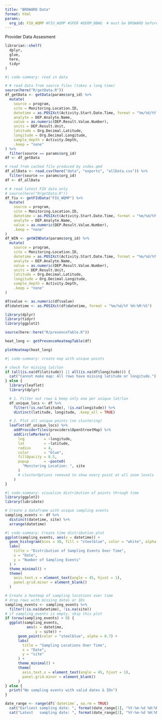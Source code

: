 ```yaml
---
title: "BROWARD Data"
format: html
params: 
  org_id: FIU_WQMP #FIU_WQMP #SFER #DERM_BBWQ  # must be BROWARD before rendering
---
```


Provider Data Assesment

```R
librarian::shelf(
  dplyr,
  glue,
  here,
  tidyr
)
```

```R
#| code-summary: read in data

# # read data from source files (takes a long time)
source(here("R/getData.R"))
df_getData <- getData(params$org_id) %>%
  mutate(
    source = program,
    site = Monitoring.Location.ID,
    datetime = as.POSIXct(Activity.Start.Date.Time, format = "%m/%d/%Y %H:%M:%S"),
    analyte = DEP.Analyte.Name,
    value = as.numeric(DEP.Result.Value.Number),
    units = DEP.Result.Unit,
    latitude = Org.Decimal.Latitude,
    longitude = Org.Decimal.Longitude,
    sample_depth = Activity.Depth,
    .keep = "none"
) %>%
  filter(source == params$org_id)
df <- df_getData

# read from cached file produced by index.qmd
df_allData <- read.csv(here("data", "exports", "allData.csv")) %>%
  filter(source == params$org_id)
df <- df_allData

# # read latest FIU data only
# source(here("R/getData.R"))
df_fiu <- getFIUData("FIU_WQMP") %>%
  mutate(
    source = program,
    site = Monitoring.Location.ID,
    datetime = as.POSIXct(Activity.Start.Date.Time, format = "%m/%d/%Y %H:%M:%S"),
    analyte = DEP.Analyte.Name,
    value = as.numeric(DEP.Result.Value.Number),
    .keep = "none"
)
df_WIN <- getWINData(params$org_id) %>%
  mutate(
    source = program,
    site = Monitoring.Location.ID,
    datetime = as.POSIXct(Activity.Start.Date.Time, format = "%m/%d/%Y %H:%M:%S"),
    analyte = DEP.Analyte.Name,
    value = as.numeric(DEP.Result.Value.Number),
    units = DEP.Result.Unit,
    latitude = Org.Decimal.Latitude,
    longitude = Org.Decimal.Longitude,
    sample_depth = Activity.Depth,
    .keep = "none"
)

df$value <- as.numeric(df$value)
df$datetime <- as.POSIXct(df$datetime, format = "%m/%d/%Y %H:%M:%S")
```

```R
library(dplyr)
library(tidyr)
library(ggplot2)

source(here::here("R/presenceTable.R"))

heat_long <- getPresenceHeatmapTable(df)
```

```R
plotHeatmap(heat_long)
```


```R
#| code-summary: create map with unique points

# check for missing lat/lon
if (all(is.na(df$latitude)) || all(is.na(df$longitude))) {
  cat("Cannot make map: All rows have missing latitude or longitude.")
} else {
  library(leaflet)
  library(dplyr)

  # 1. Filter out rows & keep only one per unique lat/lon
  df_unique_locs <- df %>%
    filter(!is.na(latitude), !is.na(longitude)) %>%
    distinct(latitude, longitude, .keep_all = TRUE)

  # 2. Plot all unique points (no clustering)
  leaflet(df_unique_locs) %>%
    addProviderTiles(providers$OpenStreetMap) %>%
    addCircleMarkers(
      lng         = ~longitude,
      lat         = ~latitude,
      radius      = 4,
      color       = "blue",
      fillOpacity = 0.5,
      popup       = ~paste0(
        "Monitoring Location: ", site
      )
      # clusterOptions removed to show every point at all zoom levels
    )
}
```

```R
#| code-summary: visualize distribution of points through time
library(ggplot2)
library(lubridate)

# Create a dataframe with unique sampling events
sampling_events <- df %>%
  distinct(datetime, site) %>%
  arrange(datetime)
```

```R
#| code-summary: Create time distribution plot
ggplot(sampling_events, aes(x = datetime)) +
  geom_histogram(bins = 30, fill = "steelblue", color = "white", alpha = 0.7) +
  labs(
    title = "Distribution of Sampling Events Over Time",
    x = "Date",
    y = "Number of Sampling Events"
  ) +
  theme_minimal() +
  theme(
    axis.text.x = element_text(angle = 45, hjust = 1),
    panel.grid.minor = element_blank()
  )

```

```R
# Create a heatmap of sampling locations over time
# drop rows with missing dates or IDs
sampling_events <- sampling_events %>%
  filter(!is.na(datetime), !is.na(site))
# if sampling_events is empty, skip this plot
if (nrow(sampling_events) > 0) {
  ggplot(sampling_events, 
          aes(x = datetime, 
              y = site)) +
      geom_point(color = "steelblue", alpha = 0.7) +
      labs(
        title = "Sampling Locations Over Time",
        x = "Date",
        y = "site"
      ) +
      theme_minimal() +
      theme(
        axis.text.x = element_text(angle = 45, hjust = 1),
        panel.grid.minor = element_blank()
      )
} else {
  print("No sampling events with valid dates & IDs")
}
```

```R
date_range <- range(df$`datetime`, na.rm = TRUE)
  cat("Earliest sampling date: ", format(date_range[1], "%Y-%m-%d %H:%M:%S"), "\n")
  cat("Latest   sampling date: ", format(date_range[2], "%Y-%m-%d %H:%M:%S"), "\n")
```

